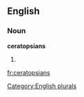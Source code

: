 ==English==

===Noun===
'''ceratopsians'''

# {{plural of|[[ceratopsian]]}}

[[Category:English plurals]]

[[fr:ceratopsians]]